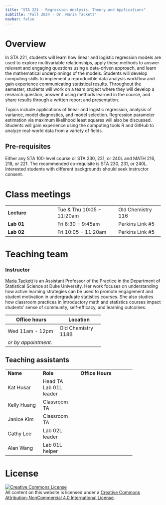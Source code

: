 ```yaml
---
title: "STA 221 - Regression Analysis: Theory and Applications"
subtitle: "Fall 2024 - Dr. Maria Tackett"
navbar: false
---
```


# Overview

In STA 221, students will learn how linear and logistic regression models are used to explore multivariable relationships, apply these methods to answer relevant and engaging questions using a data-driven approach, and learn the mathematical underpinnings of the models. Students will develop computing skills to implement a reproducible data analysis workflow and gain experience communicating statistical results. Throughout the semester, students will work on a team project where they will develop a research question, answer it using methods learned in the course, and share results through a written report and presentation.

Topics include applications of linear and logistic regression, analysis of variance, model diagnostics, and model selection. Regression parameter estimation via maximum likelihood least squares will also be discussed. Students will gain experience using the computing tools R and GitHub to analyze real-world data from a variety of fields.

## Pre-requisites

Either any STA 100-level course or STA 230, 231, or 240L and MATH 216, 218, or 221. The recommended co-requisite is STA 230, 231, or 240L. Interested students with different backgrounds should seek instructor consent.

# Class meetings

+----------------------+---------------------------+--------------------+
| **Lecture**          | Tue & Thu 10:05 - 11:20am | Old Chemistry 116  |
+----------------------+---------------------------+--------------------+
| **Lab 01**           | Fri 8:30 - 9:45am         | Perkins Link #5    |
+----------------------+---------------------------+--------------------+
| **Lab 02**           | Fri 10:05 - 11:20am       | Perkins Link #5    |
+----------------------+---------------------------+--------------------+

# Teaching team

### Instructor

[Maria Tackett](https://www2.stat.duke.edu/~mt324) is an Assistant Professor of the Practice in the Department of Statistical Science at Duke University. Her work focuses on understanding how active learning strategies can be used to promote engagement and student motivation in undergraduate statistics courses. She also studies how classroom practices in introductory math and statistics courses impact students' sense of community, self-efficacy, and learning outcomes.

+----------------------+--------------------+
| Office hours         | Location           |
+======================+====================+
| Wed 11am - 12pm      | Old Chemistry 118B |
+----------------------+--------------------+
| *or by appointment.* |                    |
+----------------------+--------------------+

## Teaching assistants

+---------------+----------------+------------------------+
| **Name**      | **Role**       | **Office Hours**       |
+---------------+----------------+------------------------+
| Kat Husar     | Head TA\       |                        |
|               | Lab 01L leader |                        |
+---------------+----------------+------------------------+
| Kelly Huang   | Classroom TA   |                        |
+---------------+----------------+------------------------+
| Janice Kim    | Classroom TA   |                        |
+---------------+----------------+------------------------+
| Cathy Lee     | Lab 02L leader |                        |
+---------------+----------------+------------------------+
| Alan Wang     | Lab 01L helper |                        |
+---------------+----------------+------------------------+

# License

<a rel="license" href="http://creativecommons.org/licenses/by-nc/4.0/">![Creative Commons License](https://i.creativecommons.org/l/by-nc/4.0/88x31.png){alt="Creative Commons License" style="border-width:0"}</a><br />All content on this website is licensed under a <a rel="license" href="http://creativecommons.org/licenses/by-nc/4.0/">Creative Commons Attribution-NonCommercial 4.0 International License</a>.
